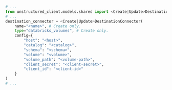 ```python Python SDK
# ...
from unstructured_client.models.shared import <Create|Update>DestinationConnector
# ...
destination_connector = <Create|Update>DestinationConnector(
    name="<name>", # Create only.
    type="databricks_volumes", # Create only.
    config={
        "host": "<host>",
        "catalog": "<catalog>",
        "schema": "<schema>",
        "volume": "<volume>",
        "volume_path": "<volume-path>",
        "client_secret": "<client-secret>",
        "client_id": "<client-id>"
    }
)
# ...
```